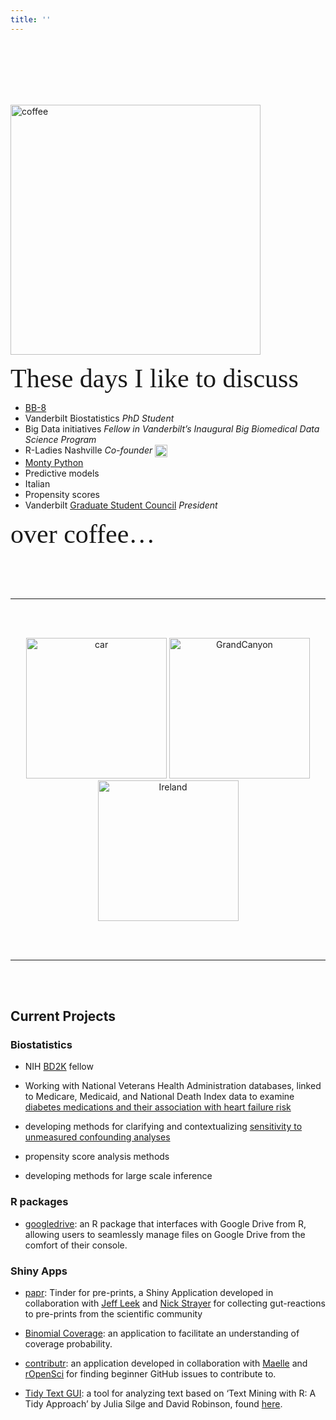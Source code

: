 ```yaml
---
title: ''
---
```

<script>
  (function(i,s,o,g,r,a,m){i['GoogleAnalyticsObject']=r;i[r]=i[r]||function(){
  (i[r].q=i[r].q||[]).push(arguments)},i[r].l=1*new Date();a=s.createElement(o),
  m=s.getElementsByTagName(o)[0];a.async=1;a.src=g;m.parentNode.insertBefore(a,m)
  })(window,document,'script','https://www.google-analytics.com/analytics.js','ga');

  ga('create', 'UA-85450191-1', 'auto');
  ga('send', 'pageview');

</script>
<br/><br/><br/><br/>
<div class="row">
<div class="col-xs-12 col-sm-5 text-center">
<br/>
<img src="https://raw.githubusercontent.com/LucyMcGowan/lucymcgowan.github.io/master/figs/coffee.png" alt="coffee" style="width:400px;" align = "top"/> 
</div>
<div class="col-xs-12 col-sm-7">
<span style="font-family:myFancyFont; font-size:3em;">These days I like to discuss</span>

* [BB-8](https://www.facebook.com/groups/TNBB8Builders/)
* Vanderbilt Biostatistics *PhD Student*
* Big Data initiatives *Fellow in Vanderbilt's Inaugural Big Biomedical Data Science Program*
* R-Ladies Nashville *Co-founder* <a href = "https://twitter.com/RLadiesNash"><img src="https://raw.githubusercontent.com/LucyMcGowan/GSC/gh-pages/logos/twitter_icon.png" alt="Twitter Logo" height="20" width="20" align ="top"></a>
* [Monty Python](https://www.youtube.com/watch?v=npjOSLCR2hE)
* Predictive models
* Italian
* Propensity scores
* Vanderbilt [Graduate Student Council](https://studentorg.vanderbilt.edu/gsc/) *President*

<span style="font-family:myFancyFont; font-size:3em;">over coffee...</span>

</div>
</div>


<br/><br/><br/>

***

<br/><br/>

<center>
<div class="scroll">
<img src="https://raw.githubusercontent.com/LucyMcGowan/lucymcgowan.github.io/master/figs/DSC_0889.JPG" alt="car" style="height:225px;"/>
<img src="https://raw.githubusercontent.com/LucyMcGowan/lucymcgowan.github.io/master/figs/DSC_0170edit.jpg" alt="GrandCanyon" style="height:225px;"/>
<img src="https://raw.githubusercontent.com/LucyMcGowan/lucymcgowan.github.io/master/figs/DSC_2468.JPG" alt="Ireland" style="height: 225px;"/></div>
</center>

<br/><br/>

***
<br/><br/>

## Current Projects

### Biostatistics

* NIH [BD2K](https://commonfund.nih.gov/bd2k) fellow

* Working with National Veterans Health Administration databases, linked to Medicare, Medicaid, and National Death Index data to examine [diabetes medications and their association with heart failure risk](http://jaha.ahajournals.org/content/6/4/e005379.short)

* developing methods for clarifying and contextualizing [sensitivity to unmeasured confounding analyses](https://www.slideshare.net/LucyDAgostinoMcGowan/clarifying-and-contextualizing-sensitivity-to-unmeasured-confounders-tipping-point-analyses)

* propensity score analysis methods

* developing methods for large scale inference


### R packages

* [googledrive](https://github.com/tidyverse/googledrive): an R package that interfaces with Google Drive from R, allowing users to seamlessly manage files on Google Drive from the comfort of their console. 

### Shiny Apps

* [papr](https://jhubiostatistics.shinyapps.io/papr/): Tinder for pre-prints, a Shiny Application developed in collaboration with [Jeff Leek](http://twitter.com/jtleek) and [Nick Strayer](http://twitter.com/nstrayer) for collecting gut-reactions to pre-prints from the scientific community 

* [Binomial Coverage](https://lucy.shinyapps.io/BinomialCoverage/): an application to facilitate an understanding of coverage probability.

* [contributr](http://ropensci.shinyapps.io/contributr): an application developed in collaboration with [Maelle](http://twitter.com/masalmon) and [rOpenSci](http://ropensci.org) for finding beginner GitHub issues to contribute to. 

* [Tidy Text GUI](https://lucy.shinyapps.io/tidytext-GUI/):  a tool for analyzing text based on 'Text Mining with R: A Tidy Approach' by Julia Silge and David Robinson, found [here](http://tidytextmining.com).

